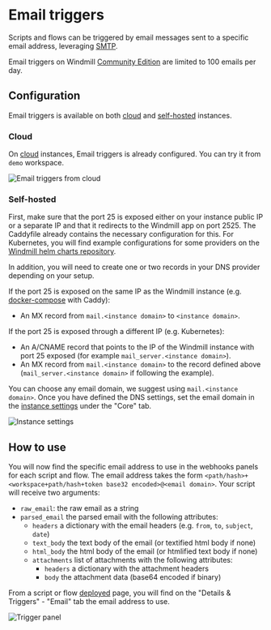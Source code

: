 # Email triggers
 
Scripts and flows can be triggered by email messages sent to a specific email address, leveraging [SMTP](https://www.cloudflare.com/learning/email-security/what-is-smtp/).

Email triggers on Windmill [Community Edition](/pricing) are limited to 100 emails per day.

## Configuration

Email triggers is available on both [cloud](#cloud) and [self-hosted](#self-hosted) instances.

### Cloud

On [cloud](https://app.windmill.dev/) instances, Email triggers is already configured. You can try it from `demo` workspace.

![Email triggers from cloud](./email_triggers_cloud.png "Email triggers from cloud")

### Self-hosted

First, make sure that the port 25 is exposed either on your instance public IP or a separate IP and that it redirects to the Windmill app on port 2525.
The Caddyfile already contains the necessary configuration for this. 
For Kubernetes, you will find example configurations for some providers on the [Windmill helm charts repository](https://github.com/windmill-labs/windmill-helm-charts).

In addition, you will need to create one or two records in your DNS provider depending on your setup.

If the port 25 is exposed on the same IP as the Windmill instance (e.g. [docker-compose](https://github.com/windmill-labs/windmill/blob/main/docker-compose.yml) with Caddy):
  - An MX record from `mail.<instance domain>` to `<instance domain>`.

If the port 25 is exposed through a different IP (e.g. Kubernetes):
  - An A/CNAME record that points to the IP of the Windmill instance with port 25 exposed (for example `mail_server.<instance domain>`).
  - An MX record from `mail.<instance domain>` to the record defined above (`mail_server.<instance domain>` if following the example).

You can choose any email domain, we suggest using `mail.<instance domain>`.
Once you have defined the DNS settings, set the email domain in the [instance settings](../18_instance_settings/index.mdx#email-domain) under the "Core" tab.

![Instance settings](./instance_settings.png "Instance settings")

## How to use

You will now find the specific email address to use in the webhooks panels for each script and flow. 
The email address takes the form `<path/hash>+<workspace+path/hash+token base32 encoded>@<email domain>`.
Your script will receive two arguments: 
- `raw_email`: the raw email as a string
- `parsed_email` the parsed email with the following attributes:
  - `headers` a dictionary with the email headers (e.g. `from`, `to`, `subject`, `date`)
  - `text_body` the text body of the email (or textified html body if none)
  - `html_body` the html body of the email (or htmlified text body if none)
  - `attachments` list of attachments with the following attributes:
    - `headers` a dictionary with the attachment headers
    - `body` the attachment data (base64 encoded if binary)

From a script or flow [deployed](../../core_concepts/0_draft_and_deploy/index.mdx) page, you will find on the "Details & Triggers" - "Email" tab the email address to use.

![Trigger panel](./trigger_panel.png "Trigger panel")